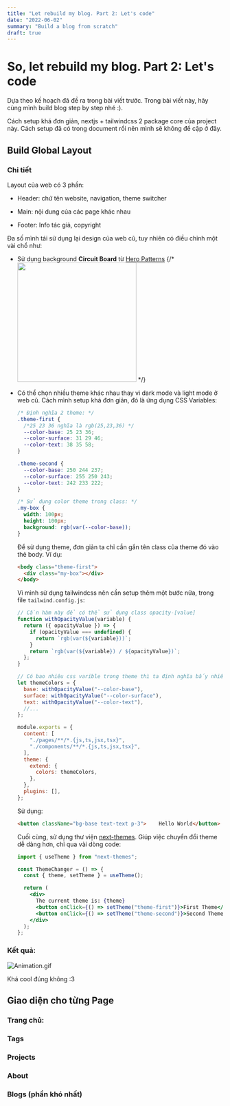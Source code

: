---
title: "Let rebuild my blog. Part 2: Let's code"
date: "2022-06-02"
summary: "Build a blog from scratch"
draft: true
---

# So, let rebuild my blog. Part 2: Let's code

Dựa theo kế hoạch đã đề ra trong bài viết trước. Trong bài viết này, hãy cùng mình build blog step by step nhé :).

Cách setup khá đơn giản, nextjs + tailwindcss 2 package core của project này. Cách setup đã có trong document rồi nên mình sẽ không đề cập ở đây.

## Build Global Layout

### Chi tiết

Layout của web có 3 phần:

- Header: chứ tên website, navigation, theme switcher

- Main: nội dung của các page khác nhau

- Footer: Info tác giả, copyright

Đa số mình tái sử dụng lại design của web cũ, tuy nhiên có điều chỉnh một vài chổ như:

- Sử dụng background **Circuit Board** từ [Hero Patterns](https://heropatterns.com/)
  {/* <img src="file:///D:/linhtinh/writing/images/2022-05-29-16-21-53-image.png" title="" alt="" width="277"> */}
- Có thể chọn nhiều theme khác nhau thay vì dark mode và light mode ở web cũ.
  Cách mình setup khá đơn giản, đó là ứng dụng CSS Variables:

  ```css
  /* Định nghĩa 2 theme: */
  .theme-first {
    /*25 23 36 nghĩa là rgb(25,23,36) */
    --color-base: 25 23 36;
    --color-surface: 31 29 46;
    --color-text: 38 35 58;
  }

  .theme-second {
    --color-base: 250 244 237;
    --color-surface: 255 250 243;
    --color-text: 242 233 222;
  }

  /* Sử dụng color theme trong class: */
  .my-box {
    width: 100px;
    height: 100px;
    background: rgb(var(--color-base));
  }
  ```

  Để sử dụng theme, đơn giản ta chỉ cần gắn tên class của theme đó vào thẻ body. Ví dụ:

  ```html
  <body class="theme-first">
    <div class="my-box"></div>
  </body>
  ```

  Vì mình sử dụng tailwindcss nên cần setup thêm một bước nữa, trong file `tailwind.config.js`:

  ```js
  // Cần hàm này để có thể sử dụng class opacity-[value]
  function withOpacityValue(variable) {
    return ({ opacityValue }) => {
      if (opacityValue === undefined) {
        return `rgb(var(${variable}))`;
      }
      return `rgb(var(${variable}) / ${opacityValue})`;
    };
  }

  // Có bao nhiêu css varible trong theme thì ta định nghĩa bấy nhiêu đó:
  let themeColors = {
    base: withOpacityValue("--color-base"),
    surface: withOpacityValue("--color-surface"),
    text: withOpacityValue("--color-text"),
    //...
  };

  module.exports = {
    content: [
      "./pages/**/*.{js,ts,jsx,tsx}",
      "./components/**/*.{js,ts,jsx,tsx}",
    ],
    theme: {
      extend: {
        colors: themeColors,
      },
    },
    plugins: [],
  };
  ```

  Sử dụng:

  ```html
  <button className="bg-base text-text p-3">    Hello World</button>
  ```

  Cuối cùng, sử dụng thư viện [next-themes](https://github.com/pacocoursey/next-themes). Giúp việc chuyển đổi theme dễ dàng hơn, chỉ qua vài dòng code:

  ```jsx
  import { useTheme } from "next-themes";

  const ThemeChanger = () => {
    const { theme, setTheme } = useTheme();

    return (
      <div>
        The current theme is: {theme}
        <button onClick={() => setTheme("theme-first")}>First Theme</button>
        <button onClick={() => setTheme("theme-second")}>Second Theme</button>
      </div>
    );
  };
  ```

### Kết quả:

![Animation.gif](D:\linhtinh\writing\images\dbce1b04c4add58504b9788fee9e3f8415a62ab9.gif)

Khá cool đúng không :3

## Giao diện cho từng Page

### Trang chủ:

### Tags

### Projects

### About

### Blogs (phần khó nhất)
